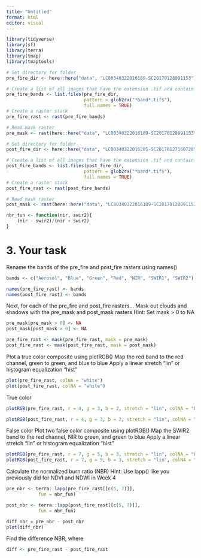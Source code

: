```yaml
---
title: "Untitled"
format: html
editor: visual
---
```


```r
library(tidyverse)
library(sf)
library(terra)
library(tmap)
library(tmaptools)
```

```r
# Set directory for folder
pre_fire_dir <- here::here("data", "LC80340322016189-SC20170128091153")

# Create a list of all images that have the extension .tif and contain the word band
pre_fire_bands <- list.files(pre_fire_dir,
                             pattern = glob2rx("*band*.tif$"),
                             full.names = TRUE)
# Create a raster stack
pre_fire_rast <- rast(pre_fire_bands)

# Read mask raster
pre_mask <- rast(here::here("data", "LC80340322016189-SC20170128091153", "LC80340322016189LGN00_cfmask_crop.tif"))
```

```r
# Set directory for folder
post_fire_dir <- here::here("data", "LC80340322016205-SC20170127160728")

# Create a list of all images that have the extension .tif and contain the word band
post_fire_bands <- list.files(post_fire_dir,
                             pattern = glob2rx("*band*.tif$"),
                             full.names = TRUE)
# Create a raster stack
post_fire_rast <- rast(post_fire_bands)

# Read mask raster
post_mask <- rast(here::here("data", "LC80340322016189-SC20170128091153", "LC80340322016189LGN00_cfmask_crop.tif"))
```

```r
nbr_fun <- function(nir, swir2){
    (nir - swir2)/(nir + swir2)
}
```

# 3. Your task
Rename the bands of the pre_fire and post_fire rasters using names()
```r
bands <- c("Aerosol", "Blue", "Green", "Red", "NIR", "SWIR1", "SWIR2")

names(pre_fire_rast) <- bands
names(post_fire_rast) <- bands
```

Next, for each of the pre_fire and post_fire rasters…
Mask out clouds and shadows with the pre_mask and post_mask rasters
Hint: Set mask > 0 to NA
```r
pre_mask[pre_mask > 0] <- NA
post_mask[post_mask > 0] <- NA

pre_fire_rast <- mask(pre_fire_rast, mask = pre_mask)
post_fire_rast <- mask(post_fire_rast, mask = post_mask)

```

Plot a true color composite using plotRGB()
Map the red band to the red channel, green to green, and blue to blue
Apply a linear stretch “lin” or histogram equalization “hist”
```r
plot(pre_fire_rast, colNA = "white")
plot(post_fire_rast, colNA = "white")

```

True color
```r
plotRGB(pre_fire_rast, r = 4, g = 3, b = 2, stretch = "lin", colNA = "black")
```
```r
plotRGB(post_fire_rast, r = 4, g = 3, b = 2, stretch = "lin", colNA = "black")
```
False color
Plot two false color composite using plotRGB()
Map the SWIR2 band to the red channel, NIR to green, and green to blue
Apply a linear stretch “lin” or histogram equalization “hist”
```r
plotRGB(pre_fire_rast, r = 7, g = 5, b = 3, stretch = "lin", colNA = "black")
plotRGB(post_fire_rast, r = 7, g = 5, b = 3, stretch = "lin", colNA = "black")
```

Calculate the normalized burn ratio (NBR)
Hint: Use lapp() like you previously did for NDVI and NDWI in Week 4
```r
pre_nbr <- terra::lapp(pre_fire_rast[[c(5, 7)]], 
            fun = nbr_fun)

post_nbr <- terra::lapp(post_fire_rast[[c(5, 7)]], 
            fun = nbr_fun)

diff_nbr = pre_nbr - post_nbr
plot(diff_nbr)
```

Find the difference NBR, where 
```r
diff <- pre_fire_rast - post_fire_rast

```

